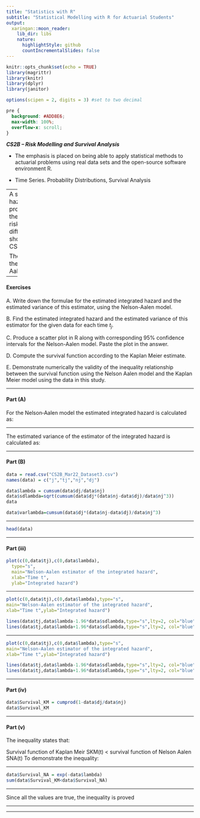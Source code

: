 ```yaml
---
title: "Statistics with R"
subtitle: "Statistical Modelling with R for Actuarial Students"
output:
  xaringan::moon_reader:
    lib_dir: libs
    nature:
      highlightStyle: github
      countIncrementalSlides: false
---
```


```r
knitr::opts_chunk$set(echo = TRUE)
library(magrittr)
library(knitr)
library(dplyr)
library(janitor)

options(scipen = 2, digits = 3) #set to two decimal 
```

```css
pre {
  background: #ADD8E6;
  max-width: 100%;
  overflow-x: scroll;
}
```


***CS2B – Risk Modelling and Survival Analysis ***


* The emphasis is placed on being able to apply statistical methods to actuarial problems using real data sets and the open-source software environment R. 

* Time Series. Probability Distributions, Survival Analysis

---
A study aimed at estimating hazard rates and survival probabilities has produced the results of
Nj=Number at risk and Dj=Decrements for different time intervals tj as shown in 
CS2B_Mar22_Dataset3.csv. 

The researchers analysed the results using Nelson-Aalen model 
of comparison.

---

#### Exercises

A. Write down the formulae for the estimated integrated hazard and the estimated variance of 
this estimator, using the Nelson-Aalen model. 

B. Find the estimated integrated hazard and the estimated variance of this estimator for the 
given data for each time $t_j$. 

C. Produce a scatter plot in R along with corresponding 95% confidence intervals for the 
Nelson-Aalen model. Paste the plot in the answer.

D. Compute the survival function according to the Kaplan Meier estimate. 

E. Demonstrate numerically the validity of the inequality relationship between the survival 
function using the Nelson Aalen model and the Kaplan Meier model using the data in this 
study. 


---

#### Part  (A)
For the Nelson‐Aalen model the estimated integrated hazard is calculated as:

---

The estimated variance of the estimator of the integrated hazard is 
calculated as: 
 
 
--- 

#### Part (B)

```r
data = read.csv("CS2B_Mar22_Dataset3.csv")
names(data) = c("j","tj","nj","dj")
```


```r
data$lambda = cumsum(data$dj/data$nj) 
data$sdlambda=sqrt(cumsum(data$dj*(data$nj-data$dj)/data$nj^3)) 
data

data$varlambda=cumsum(data$dj*(data$nj-data$dj)/data$nj^3) 

```


---

```r
head(data)


```

---

#### Part (iii)

```r
plot(c(0,data$tj),c(0,data$lambda),
  type="s",
  main="Nelson-Aalen estimator of the integrated hazard",
  xlab="Time t",
  ylab="Integrated hazard") 

```

---

```r
plot(c(0,data$tj),c(0,data$lambda),type="s",
main="Nelson-Aalen estimator of the integrated hazard",
xlab="Time t",ylab="Integrated hazard")

lines(data$tj,data$lambda-1.96*data$sdlambda,type="s",lty=2, col="blue")
lines(data$tj,data$lambda+1.96*data$sdlambda,type="s",lty=2, col="blue")
```


---

```r
plot(c(0,data$tj),c(0,data$lambda),type="s",
main="Nelson-Aalen estimator of the integrated hazard",
xlab="Time t",ylab="Integrated hazard")

lines(data$tj,data$lambda-1.96*data$sdlambda,type="s",lty=2, col="blue")
lines(data$tj,data$lambda+1.96*data$sdlambda,type="s",lty=2, col="blue")
```
---

#### Part (iv)
```r
data$Survival_KM = cumprod(1-data$dj/data$nj)
data$Survival_KM
```

---

#### Part (v)

The inequality states that:
 
Survival function of Kaplan Meir SKM(t) < survival function of Nelson Aalen SNA(t) 
To demonstrate the inequality:


---

```r
data$Survival_NA = exp(-data$lambda)
sum(data$Survival_KM<data$Survival_NA)
```

---

Since all the values are true, the inequality is proved


---

---

